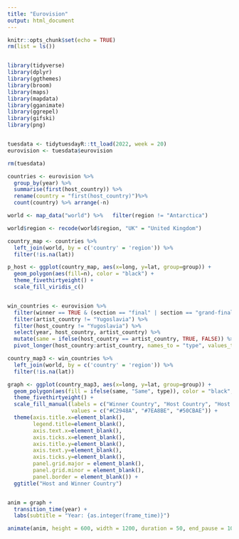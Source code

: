 ```yaml
---
title: "Eurovision"
output: html_document
---
```


```r
knitr::opts_chunk$set(echo = TRUE)
rm(list = ls())


library(tidyverse)
library(dplyr)
library(ggthemes)
library(broom)
library(maps)
library(mapdata)
library(gganimate)
library(ggrepel)
library(gifski)
library(png)


tuesdata <- tidytuesdayR::tt_load(2022, week = 20)
eurovision <- tuesdata$eurovision

rm(tuesdata)
```


```r
countries <- eurovision %>% 
  group_by(year) %>% 
  summarise(first(host_country)) %>% 
  rename(country = "first(host_country)")%>% 
  count(country) %>% arrange(-n)

world <- map_data("world") %>%   filter(region != "Antarctica") 

world$region <- recode(world$region, "UK" = "United Kingdom")

country_map <- countries %>%
  left_join(world, by = c('country' = 'region')) %>%
  filter(!is.na(lat))

p_host <- ggplot(country_map, aes(x=long, y=lat, group=group)) +
  geom_polygon(aes(fill=n), color = "black") +
  theme_fivethirtyeight() +
  scale_fill_viridis_c()
```



```r

```


```r
win_countries <- eurovision %>% 
  filter(winner == TRUE & (section == "final" | section == "grand-final")) %>%
  filter(artist_country != "Yugoslavia") %>%
  filter(host_country != "Yugoslavia") %>%
  select(year, host_country, artist_country) %>%
  mutate(same = ifelse(host_country == artist_country, TRUE, FALSE)) %>%
  pivot_longer(host_country:artist_country, names_to = "type", values_to = "country")

country_map3 <- win_countries %>%
  left_join(world, by = c('country' = 'region')) %>%
  filter(!is.na(lat))

graph <- ggplot(country_map3, aes(x=long, y=lat, group=group)) +
  geom_polygon(aes(fill = ifelse(same, "Same", type)), color = "black", size = 0.3) +
  theme_fivethirtyeight() +
  scale_fill_manual(labels = c("Winner Country", "Host Country", "Host Country Wins!"), 
                    values = c("#C2948A", "#7EA8BE", "#50CBAE")) +
  theme(axis.title.x=element_blank(),
        legend.title=element_blank(),
        axis.text.x=element_blank(),
        axis.ticks.x=element_blank(),
        axis.title.y=element_blank(),
        axis.text.y=element_blank(),
        axis.ticks.y=element_blank(),
        panel.grid.major = element_blank(),
        panel.grid.minor = element_blank(),
        panel.border = element_blank()) +
  ggtitle("Host and Winner Country")


anim = graph +
  transition_time(year) +
  labs(subtitle = "Year: {as.integer(frame_time)}")

animate(anim, height = 600, width = 1200, duration = 50, end_pause = 10)
```

